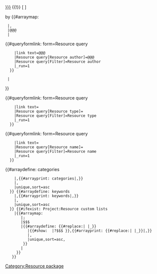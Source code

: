 <includeonly>
<div class="resource-query-result-wrapper">
<div class="h4 plainlinks">[[{{{Resource|}}}]] {{!}} [{{{Resource URL|}}} <i class="fas fa-external-link-alt"></i>]</div>
<div class="resource-query-result">
<div class="resource-card-authors mb-2">by&nbsp;{{#arraymap:{{{Resource author|}}}
  |,
  |@@@
  |<div class="resource-card-author">{{#queryformlink: form=Resource query
     |link text=@@@
     |Resource query[Resource author]=@@@
     |Resource query[Filter]=Resource author
     |_run=1
   }}</div>
  |
}}</div>
  <div class="resource-card-source">
    <div class="badge badge-light">{{#queryformlink: form=Resource query
     |link text={{{Resource type|}}}
     |Resource query[Resource type]={{{Resource type|}}}
     |Resource query[Filter]=Resource type
     |_run=1
   }}</div>
    <div>{{#queryformlink: form=Resource query
     |link text={{{Resource name|}}}
     |Resource query[Resource name]={{{Resource name|}}}
     |Resource query[Filter]=Resource name
     |_run=1
   }}</div>
  </div>
</div><!--

-->{{{Resource description|}}}<!--

-->{{#arraydefine: categories
     |{{{Resource category|}}},{{#arrayprint: categories|,}}
     |,
     |unique,sort=asc
   }}<!--

-->{{#arraydefine: keywords
     |{{{Resource keyword|}}},{{#arrayprint: keywords|,}}
     |,
     |unique,sort=asc
   }}<!--

-->{{#ifexist: Project:Resource custom lists
     |{{#arraymap: {{:Project:Resource custom lists}}
        |;
        |$$$
        |{{#arraydefine: {{#replace:{{lc:$$$}}| |_}}
           |{{#show: {{{Resource|}}} |?$$$ }},{{#arrayprint: {{#replace:{{lc:$$$}}| |_}}|,}}
           |,
           |unique,sort=asc,
         }}
        |
      }}
    }}
</div></includeonly><noinclude>
[[Category:Resource package]]
</noinclude>
